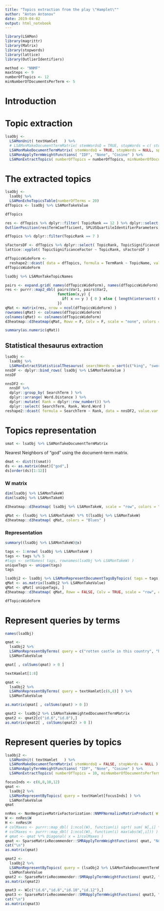 ```yaml
---
title: "Topics extraction from the play \"Hamplet\""
author: "Anton Antonov"
date: 2019-04-02
output: html_notebook
---
```


```r
library(LSAMon)
library(magrittr)
library(Matrix)
library(stopwords)
library(lattice)
library(OutlierIdentifiers)
```

```r
method <- "NNMF"
maxSteps <- 9
numberOfTopics <- 12
minNumberOfDocumentsPerTerm <- 5
```

# Introduction

# Topic extraction

```r
lsaObj <-
  LSAMonUnit( textHamlet   ) %>% 
  # LSAMonMakeDocumentTermMatrix( stemWordsQ = TRUE, stopWords = c( stopwords::stopwords(), "enter") ) %>% 
  LSAMonMakeDocumentTermMatrix( stemWordsQ = TRUE, stopWords = NULL, splitPattern = NULL ) %>% 
  LSAMonApplyTermWeightFunctions( "IDF", "None", "Cosine" ) %>% 
  LSAMonExtractTopics( numberOfTopics = numberOfTopics, minNumberOfDocumentsPerTerm = minNumberOfDocumentsPerTerm, maxSteps = maxSteps, method = "NNMF")
```


# The extracted topics

```r
lsaObj <-
  lsaObj %>% 
  LSAMonEchoTopicsTable(numberOfTerms = 20)
dfTopics <- lsaObj %>% LSAMonTakeValue
```

```r
dfTopics
```


```r
res <- dfTopics %>% dplyr::filter( TopicRank == 12 ) %>% dplyr::select( TermCoefficient )
OutlierPosition(res$TermCoefficient, SPLUSQuartileIdentifierParameters)
```

```r
dfTopics %>% dplyr::filter(TopicRank == 7 )
```


```r
sFactorsDF <- dfTopics %>% dplyr::select( TopicRank, TopicSignificanceFactor ) %>% unique()
lattice::xyplot( TopicSignificanceFactor ~ TopicRank, sFactorsDF )
```

```r
dfTopicsWideForm <- 
  reshape2::dcast( data = dfTopics, formula = TermRank ~ TopicName, value.var = "Term" )
dfTopicsWideForm
```

```r
lsaObj %>% LSAMonTakeTopicNames
```


```r
pairs <- expand.grid( names(dfTopicsWideForm), names(dfTopicsWideForm), stringsAsFactors = F)
res <- purrr::map2_dbl( pairs$Var1, pairs$Var2,
                        function(x,y) { 
                          if( x == y ) { 0 } else { length(intersect( dfTopicsWideForm[[x]], dfTopicsWideForm[[y]] ) ) } 
                        })
qMat <- matrix(res, nrow = ncol(dfTopicsWideForm) )
rownames(qMat) <- colnames(dfTopicsWideForm)
colnames(qMat) <- colnames(dfTopicsWideForm)
d3heatmap::d3heatmap(qMat, Rowv = F, Colv = F, scale = "none", colors = "Blues")
```

```r
summary(as.numeric(qMat))
```

## Statistical thesaurus extraction


```r
lsaObj <-
  lsaObj %>% 
  LSAMonExtractStatisticalThesaurus( searchWords = sort(c("king", "sword", "god", "ship", "joker", "poison", "queen")) )
nnsDF <- dplyr::bind_rows( lsaObj %>% LSAMonTakeValue )
nnsDF
```


```r
nnsDF2 <- 
  nnsDF %>% 
  dplyr::group_by( SearchTerm ) %>% 
  dplyr::arrange( Word.Distance ) %>% 
  dplyr::mutate( Rank = dplyr::row_number()) %>% 
  dplyr::select( SearchTerm, Rank, Word.Word )
reshape2::dcast( formula = SearchTerm ~ Rank, data = nnsDF2, value.var = "Word.Word" )
```

# Topics representation

```r
smat <- lsaObj %>% LSAMonTakeDocumentTermMatrix
```

Nearest Neighbors of "god" using the document-term matrix.

```r
dmat <- dist(t(smat))
ds <- as.matrix(dmat)["god",]
ds[order(ds)[1:12]]
```




### W matrix

```r
dim(lsaObj %>% LSAMonTakeW)
dim(lsaObj %>% LSAMonTakeH)
```

```r
d3heatmap::d3heatmap( lsaObj %>% LSAMonTakeW, scale = "row", colors = "Blues" )
```

```r
qMat <- (lsaObj %>% LSAMonTakeW) %*% t(lsaObj %>% LSAMonTakeW)
d3heatmap::d3heatmap( qMat, colors = "Blues" )
```

### Representation

```r
summary((lsaObj %>% LSAMonTakeW)@x)
```

```r
tags <- 1:nrow( lsaObj %>% LSAMonTakeW )
tags <- tags %/% 5
#tags <- setNames( tags, rownames(lsaObj %>% LSAMonTakeW) )
uniqueTags <- unique(tags)
tags
```

```r
lsaObj2 <- lsaObj %>% LSAMonRepresentDocumentTagsByTopics( tags = tags, minThreshold = 0.005 )
qMat <- as.matrix(lsaObj2 %>% LSAMonTakeValue)
qMat <- qMat[ uniqueTags, ]
d3heatmap::d3heatmap( qMat, Rowv = FALSE, Colv = TRUE, scale = "row", colors = "Blues" )
```


```r
dfTopicsWideForm
```

# Represent queries by terms

```r
names(lsaObj)
```


```r
qmat <- 
  lsaObj2 %>% 
  LSAMonRepresentByTerms( query = c("rotten castle in this country", "hamlet kills the king") ) %>% 
  LSAMonTakeValue
```

```r
qmat[ , colSums(qmat) > 0 ]
```

```r
textHamlet[1:8]
```

```r
qmat <- 
  lsaObj2 %>% 
  LSAMonRepresentByTerms( query = textHamlet[c(6,8)] ) %>% 
  LSAMonTakeValue
```

```r
as.matrix(qmat[ , colSums(qmat) > 0 ])
```

```r
qmat2 <- lsaObj2 %>% LSAMonTakeWeightedDocumentTermMatrix
qmat2 <- qmat2[c("id.6","id.8"),]
as.matrix(qmat2[ , colSums(qmat2) > 0 ])
```

# Represent queries by topics

```r
lsaObj2 <-
  LSAMonUnit( textHamlet   ) %>% 
  LSAMonMakeDocumentTermMatrix( stemWordsQ = FALSE, stopWords = NULL ) %>% 
  LSAMonApplyTermWeightFunctions( "IDF", "None", "Cosine" ) %>% 
  LSAMonExtractTopics( numberOfTopics = 10, minNumberOfDocumentsPerTerm = 10, method = "NNMF", maxSteps = 12 )
```


```r
focusInds <- c(6,8,10,12)
qmat <- 
  lsaObj2 %>% 
  LSAMonRepresentByTopics( query = textHamlet[focusInds] ) %>% 
  LSAMonTakeValue
qmat
```

```r
nnRes <- NonNegativeMatrixFactorization::NNMFNormalizeMatrixProduct( W = lsaObj2 %>% LSAMonTakeW, H = lsaObj2 %>% LSAMonTakeH, normalizeLeftQ = FALSE )
W <- nnRes$W
H <- nnRes$H
# colMaxes <- purrr::map_dbl( 1:ncol(W), function(i) sqrt( sum( W[,i] * W[,i]) ) )
# colMaxes <- purrr::map_dbl( 1:ncol(W), function(i) max(abs(W[,i])) )
# qmat <- qmat %*% Diagonal( x = 1/colMaxes )
qmat <- SparseMatrixRecommender::SMRApplyTermWeightFunctions( qmat, "None", "None", "Cosine")
cat("\n")  
as.matrix(qmat)
```

```r
qmat2 <- 
  lsaObj2 %>% 
  LSAMonRepresentByTopics( query = (lsaObj2 %>% LSAMonTakeDocumentTermMatrix)[c("id.6","id.8","id.10","id.12"),], applyTermWeightFunctionsQ = FALSE ) %>% 
  LSAMonTakeValue
qmat2 <- SparseMatrixRecommender::SMRApplyTermWeightFunctions( qmat2, "None", "None", "Cosine")
as.matrix(qmat2)
```

```r
qmat3 <- W[c("id.6","id.8","id.10","id.12"),]
qmat3 <- SparseMatrixRecommender::SMRApplyTermWeightFunctions( qmat3, "None", "None", "Cosine")
cat("\n")
as.matrix(qmat3)
```



